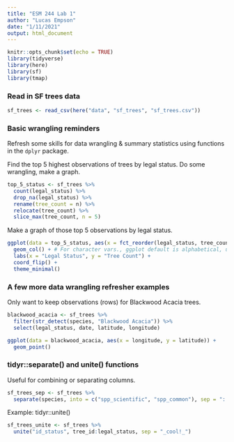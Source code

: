 ```yaml
---
title: "ESM 244 Lab 1"
author: "Lucas Empson"
date: "1/11/2021"
output: html_document
---
```


```r
knitr::opts_chunk$set(echo = TRUE)
library(tidyverse)
library(here)
library(sf)
library(tmap)
```

### Read in SF trees data
```r
sf_trees <- read_csv(here("data", "sf_trees", "sf_trees.csv"))
```

### Basic wrangling reminders
Refresh some skills for data wrangling & summary statistics using functions in the `dplyr` package.

Find the top 5 highest observations of trees by legal status. Do some wrangling, make a graph.
```r
top_5_status <- sf_trees %>%
  count(legal_status) %>% 
  drop_na(legal_status) %>% 
  rename(tree_count = n) %>% 
  relocate(tree_count) %>% 
  slice_max(tree_count, n = 5)

```

Make a graph of those top 5 observations by legal status.
```r
ggplot(data = top_5_status, aes(x = fct_reorder(legal_status, tree_count), y = tree_count)) +
  geom_col() + # For character vars., ggplot default is alphabetical, use factor reorder ^^^
  labs(x = "Legal Status", y = "Tree Count") +
  coord_flip() +
  theme_minimal()
```

### A few more data wrangling refresher examples

Only want to keep observations (rows) for Blackwood Acacia trees.

```r
blackwood_acacia <- sf_trees %>%
  filter(str_detect(species, "Blackwood Acacia")) %>% 
  select(legal_status, date, latitude, longitude)

ggplot(data = blackwood_acacia, aes(x = longitude, y = latitude)) +
  geom_point()
```

### tidyr::separate() and unite() functions

Useful for combining or separating columns.

```r
sf_trees_sep <- sf_trees %>% 
  separate(species, into = c("spp_scientific", "spp_common"), sep = "::")
```

Example: tidyr::unite() 

```r
sf_trees_unite <- sf_trees %>% 
  unite("id_status", tree_id:legal_status, sep = "_cool!_")
```











